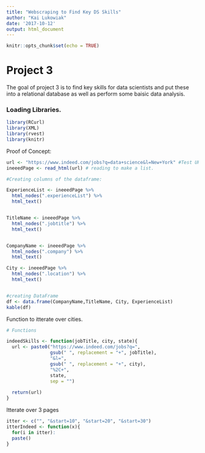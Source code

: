 ```yaml
---
title: "Webscraping to Find Key DS Skills"
author: "Kai Lukowiak"
date: '2017-10-12'
output: html_document
---
```


```r
knitr::opts_chunk$set(echo = TRUE)
```

# Project 3

The goal of project 3 is to find key skills for data scientists and put these into a relational database as well as perform some baisic data analysis.

### Loading Libraries.

```r
library(RCurl)
library(XML)
library(rvest)
library(knitr)
```

Proof of Concept:
```r
url <- "https://www.indeed.com/jobs?q=data+science&l=New+York" #Test URL
ineeedPage <- read_html(url) # reading to make a list.

#Creating columns of the dataframe:

ExperienceList <- ineeedPage %>%
  html_nodes(".experienceList") %>%
  html_text()


TitleName <- ineeedPage %>%
  html_nodes(".jobtitle") %>%
  html_text()


CompanyName <- ineeedPage %>%
  html_nodes(".company") %>%
  html_text()

City <- ineeedPage %>%
  html_nodes(".location") %>%
  html_text()


#creating DataFrame
df <- data.frame(CompanyName,TitleName, City, ExperienceList)
kable(df)
```


Function to itterate over cities.

```r
# Functions

indeedSkills <- function(jobTitle, city, state){
  url <- paste0("https://www.indeed.com/jobs?q=",
                gsub(" ", replacement = "+", jobTitle),
                "&l=",
                gsub(" ", replacement = "+", city),
                "%2C+", 
                state, 
                sep = "")
  
  return(url)
}
```


Itterate over 3 pages
```r
itter <- c("", "&start=10", "&start=20", "&start=30")
itterIndeed <- function(x){
  for(i in itter):
  paste()  
}

```

